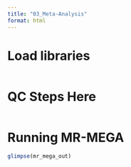 ```yaml
---
title: "03_Meta-Analysis"
format: html
---
```


# Load libraries
```r

```


# QC Steps Here
```r

```


# Running MR-MEGA
```r
glimpse(mr_mega_out)
```

